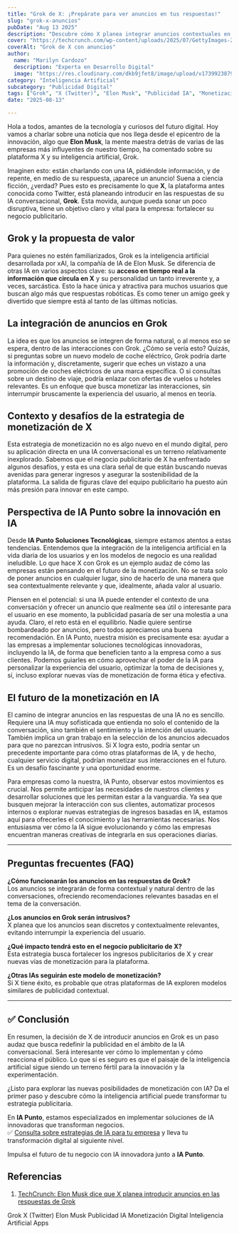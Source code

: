 ```yaml
---
title: "Grok de X: ¡Prepárate para ver anuncios en tus respuestas!"
slug: "grok-x-anuncios"
pubDate: "Aug 13 2025"
description: "Descubre cómo X planea integrar anuncios contextuales en las respuestas de su IA, Grok, para fortalecer su negocio publicitario y redefinir la monetización de la IA conversacional."
cover: "https://techcrunch.com/wp-content/uploads/2025/07/GettyImages-2218892225.jpg"
coverAlt: "Grok de X con anuncios"
author:
  name: "Marilyn Cardozo"
  description: "Experta en Desarrollo Digital"
  image: "https://res.cloudinary.com/dkb9jfet8/image/upload/v1739923879/marilyn_s2mi4a.png"
category: "Inteligencia Artificial"
subcategory: "Publicidad Digital"
tags: ["Grok", "X (Twitter)", "Elon Musk", "Publicidad IA", "Monetización Digital", "Inteligencia Artificial", "Apps"]
date: "2025-08-13"

---
```


Hola a todos, amantes de la tecnología y curiosos del futuro digital. Hoy vamos a charlar sobre una noticia que nos llega desde el epicentro de la innovación, algo que **Elon Musk**, la mente maestra detrás de varias de las empresas más influyentes de nuestro tiempo, ha comentado sobre su plataforma X y su inteligencia artificial, Grok.

Imaginen esto: están charlando con una IA, pidiéndole información, y de repente, en medio de su respuesta, ¡aparece un anuncio! Suena a ciencia ficción, ¿verdad? Pues esto es precisamente lo que **X**, la plataforma antes conocida como Twitter, está planeando introducir en las respuestas de su IA conversacional, **Grok**. Esta movida, aunque pueda sonar un poco disruptiva, tiene un objetivo claro y vital para la empresa: fortalecer su negocio publicitario.

<h2 id="grok-y-la-propuesta-de-valor">Grok y la propuesta de valor</h2>

Para quienes no estén familiarizados, Grok es la inteligencia artificial desarrollada por xAI, la compañía de IA de Elon Musk. Se diferencia de otras IA en varios aspectos clave: su **acceso en tiempo real a la información que circula en X** y su personalidad un tanto irreverente y, a veces, sarcástica. Esto la hace única y atractiva para muchos usuarios que buscan algo más que respuestas robóticas. Es como tener un amigo geek y divertido que siempre está al tanto de las últimas noticias.

<h2 id="la-integracion-de-anuncios-en-grok">La integración de anuncios en Grok</h2>

La idea es que los anuncios se integren de forma natural, o al menos eso se espera, dentro de las interacciones con Grok. ¿Cómo se vería esto? Quizás, si preguntas sobre un nuevo modelo de coche eléctrico, Grok podría darte la información y, discretamente, sugerir que eches un vistazo a una promoción de coches eléctricos de una marca específica. O si consultas sobre un destino de viaje, podría enlazar con ofertas de vuelos u hoteles relevantes. Es un enfoque que busca monetizar las interacciones, sin interrumpir bruscamente la experiencia del usuario, al menos en teoría.

<h2 id="contexto-y-desafios-de-la-estrategia-de-monetizacion-de-x">Contexto y desafíos de la estrategia de monetización de X</h2>

Esta estrategia de monetización no es algo nuevo en el mundo digital, pero su aplicación directa en una IA conversacional es un terreno relativamente inexplorado. Sabemos que el negocio publicitario de X ha enfrentado algunos desafíos, y esta es una clara señal de que están buscando nuevas avenidas para generar ingresos y asegurar la sostenibilidad de la plataforma. La salida de figuras clave del equipo publicitario ha puesto aún más presión para innovar en este campo.

<h2 id="perspectiva-de-ia-punto-sobre-la-innovacion-en-ia">Perspectiva de IA Punto sobre la innovación en IA</h2>

Desde **IA Punto Soluciones Tecnológicas**, siempre estamos atentos a estas tendencias. Entendemos que la integración de la inteligencia artificial en la vida diaria de los usuarios y en los modelos de negocio es una realidad ineludible. Lo que hace X con Grok es un ejemplo audaz de cómo las empresas están pensando en el futuro de la monetización. No se trata solo de poner anuncios en cualquier lugar, sino de hacerlo de una manera que sea contextualmente relevante y que, idealmente, añada valor al usuario.

Piensen en el potencial: si una IA puede entender el contexto de una conversación y ofrecer un anuncio que realmente sea útil o interesante para el usuario en ese momento, la publicidad pasaría de ser una molestia a una ayuda. Claro, el reto está en el equilibrio. Nadie quiere sentirse bombardeado por anuncios, pero todos apreciamos una buena recomendación. En IA Punto, nuestra misión es precisamente esa: ayudar a las empresas a implementar soluciones tecnológicas innovadoras, incluyendo la IA, de forma que beneficien tanto a la empresa como a sus clientes. Podemos guiarles en cómo aprovechar el poder de la IA para personalizar la experiencia del usuario, optimizar la toma de decisiones y, sí, incluso explorar nuevas vías de monetización de forma ética y efectiva.

<h2 id="el-futuro-de-la-monetizacion-en-ia">El futuro de la monetización en IA</h2>

El camino de integrar anuncios en las respuestas de una IA no es sencillo. Requiere una IA muy sofisticada que entienda no solo el contenido de la conversación, sino también el sentimiento y la intención del usuario. También implica un gran trabajo en la selección de los anuncios adecuados para que no parezcan intrusivos. Si X logra esto, podría sentar un precedente importante para cómo otras plataformas de IA, y de hecho, cualquier servicio digital, podrían monetizar sus interacciones en el futuro. Es un desafío fascinante y una oportunidad enorme.

Para empresas como la nuestra, IA Punto, observar estos movimientos es crucial. Nos permite anticipar las necesidades de nuestros clientes y desarrollar soluciones que les permitan estar a la vanguardia. Ya sea que busquen mejorar la interacción con sus clientes, automatizar procesos internos o explorar nuevas estrategias de ingresos basadas en IA, estamos aquí para ofrecerles el conocimiento y las herramientas necesarias. Nos entusiasma ver cómo la IA sigue evolucionando y cómo las empresas encuentran maneras creativas de integrarla en sus operaciones diarias.

---

## Preguntas frecuentes (FAQ)

**¿Cómo funcionarán los anuncios en las respuestas de Grok?**  
Los anuncios se integrarán de forma contextual y natural dentro de las conversaciones, ofreciendo recomendaciones relevantes basadas en el tema de la conversación.

**¿Los anuncios en Grok serán intrusivos?**  
X planea que los anuncios sean discretos y contextualmente relevantes, evitando interrumpir la experiencia del usuario.

**¿Qué impacto tendrá esto en el negocio publicitario de X?**  
Esta estrategia busca fortalecer los ingresos publicitarios de X y crear nuevas vías de monetización para la plataforma.

**¿Otras IAs seguirán este modelo de monetización?**  
Si X tiene éxito, es probable que otras plataformas de IA exploren modelos similares de publicidad contextual.

---

## ✅ Conclusión

En resumen, la decisión de X de introducir anuncios en Grok es un paso audaz que busca redefinir la publicidad en el ámbito de la IA conversacional. Será interesante ver cómo lo implementan y cómo reacciona el público. Lo que sí es seguro es que el paisaje de la inteligencia artificial sigue siendo un terreno fértil para la innovación y la experimentación.

¿Listo para explorar las nuevas posibilidades de monetización con IA? Da el primer paso y descubre cómo la inteligencia artificial puede transformar tu estrategia publicitaria.

En **IA Punto**, estamos especializados en implementar soluciones de IA innovadoras que transforman negocios.  
✅ <a href="https://www.iapunto.com/contacto" target="_blank" rel="noopener noreferrer">Consulta sobre estrategias de IA para tu empresa</a> y lleva tu transformación digital al siguiente nivel.

Impulsa el futuro de tu negocio con IA innovadora junto a **IA Punto**.

<h2 id="referencias">Referencias</h2>

1. <a href="https://techcrunch.com/2025/08/07/elon-musk-says-x-plans-to-introduce-ads-in-groks-responses/" target="_blank" rel="noopener noreferrer">TechCrunch: Elon Musk dice que X planea introducir anuncios en las respuestas de Grok</a>

<div class="flex flex-wrap gap-2 mt-8">
  <span class="inline-block px-3 py-1 bg-primary-100 text-primary-700 text-xs font-semibold rounded-full shadow-sm">Grok</span>
  <span class="inline-block px-3 py-1 bg-primary-100 text-primary-700 text-xs font-semibold rounded-full shadow-sm">X (Twitter)</span>
  <span class="inline-block px-3 py-1 bg-primary-100 text-primary-700 text-xs font-semibold rounded-full shadow-sm">Elon Musk</span>
  <span class="inline-block px-3 py-1 bg-primary-100 text-primary-700 text-xs font-semibold rounded-full shadow-sm">Publicidad IA</span>
  <span class="inline-block px-3 py-1 bg-primary-100 text-primary-700 text-xs font-semibold rounded-full shadow-sm">Monetización Digital</span>
  <span class="inline-block px-3 py-1 bg-primary-100 text-primary-700 text-xs font-semibold rounded-full shadow-sm">Inteligencia Artificial</span>
  <span class="inline-block px-3 py-1 bg-primary-100 text-primary-700 text-xs font-semibold rounded-full shadow-sm">Apps</span>
</div>